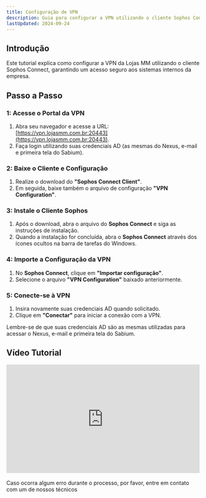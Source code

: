 ```yaml
---
title: Configuração de VPN
description: Guia para configurar a VPN utilizando o cliente Sophos Connect.
lastUpdated: 2024-09-24
---
```



## Introdução

Este tutorial explica como configurar a VPN da Lojas MM utilizando o cliente Sophos Connect, garantindo um acesso seguro aos sistemas internos da empresa.

## Passo a Passo

### 1: Acesse o Portal da VPN

<Steps>

1. Abra seu navegador e acesse a URL: [https://vpn.lojasmm.com.br:20443](https://vpn.lojasmm.com.br:20443).
2. Faça login utilizando suas credenciais AD (as mesmas do Nexus, e-mail e primeira tela do Sabium).

</Steps>

### 2: Baixe o Cliente e Configuração

<Steps>

1. Realize o download do **"Sophos Connect Client"**.
2. Em seguida, baixe também o arquivo de configuração **"VPN Configuration"**.

</Steps>

### 3: Instale o Cliente Sophos

<Steps>

1. Após o download, abra o arquivo do **Sophos Connect** e siga as instruções de instalação.
2. Quando a instalação for concluída, abra o **Sophos Connect** através dos ícones ocultos na barra de tarefas do Windows.

</Steps>

### 4: Importe a Configuração da VPN

<Steps>

1. No **Sophos Connect**, clique em **"Importar configuração"**.
2. Selecione o arquivo **"VPN Configuration"** baixado anteriormente.

</Steps>

### 5: Conecte-se à VPN

<Steps>

1. Insira novamente suas credenciais AD quando solicitado.
2. Clique em **"Conectar"** para iniciar a conexão com a VPN.

</Steps>

<Aside type="tip">
    Lembre-se de que suas credenciais AD são as mesmas utilizadas para acessar o Nexus, e-mail e primeira tela do Sabium.
</Aside>

## Vídeo Tutorial

<div style="position:relative;padding-bottom:56.25%;height:0;overflow:hidden;"> <iframe style="width:100%;height:100%;position:absolute;left:0px;top:0px;overflow:hidden" frameborder="0" type="text/html" src="https://www.dailymotion.com/embed/video/k2dL6vFDdknuf2B8bJU" width="100%" height="100%" allowfullscreen title="Dailymotion Video Player" > </iframe> </div>

<br />

<Aside type="tip">
  Caso ocorra algum erro durante o processo, por favor, entre em contato com um
  de nossos técnicos
</Aside>
